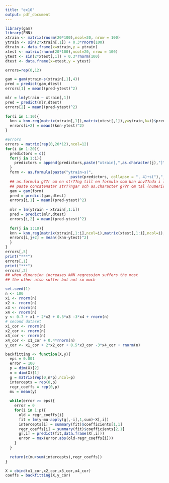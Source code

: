 ```yaml
---
title: "ex10"
output: pdf_document
---
```


```r

library(gam)
library(FNN)
xtrain <- matrix(rnorm(20*100),ncol=20, nrow = 100)
ytrain <- sin(2*xtrain[,1]) + 0.3*rnorm(100)
dtrain <- data.frame(x=xtrain,y = ytrain)
xtest <- matrix(rnorm(20*100),ncol=20, nrow = 100)
ytest <- sin(2*xtest[,1]) + 0.3*rnorm(100)
dtest <- data.frame(x=xtest,y = ytest)

errors=rep(0,12)

gam = gam(ytrain~s(xtrain[,1],4))
pred = predict(gam,dtest)
errors[1] = mean((pred-ytest)^2)

mlr = lm(ytrain ~ xtrain[,1])
pred = predict(mlr,dtest)
errors[2] = mean((pred-ytest)^2)
                              
for(i in 1:10){
  knn = knn.reg(matrix(xtrain[,1]),matrix(xtest[,1]),y=ytrain,k=i)$pred
  errors[i+2] = mean((knn-ytest)^2)
}

#errors
errors = matrix(rep(0,20*12),ncol=12)
for(i in 1:20){
  predictors = c()
  for(j in 1:i){
    predictors = append(predictors,paste("xtrain[,",as.character(j),"]",sep=""))
  }
  form <- as.formula(paste("ytrain~s(", 
                             paste(predictors, collapse = ", 4)+s("),",4)", sep = ""))
  ## as.formula g??r om en str??ng till en formula som kan anv??nda i lm
  ## paste concatenatar str??ngar och as.character g??r om tal (numeric) till str??ng
  gam = gam(form)
  pred = predict(gam,dtest)
  errors[i,1] = mean((pred-ytest)^2)
  
  mlr = lm(ytrain ~ xtrain[,1:i])
  pred = predict(mlr,dtest)
  errors[i,2] = mean((pred-ytest)^2)
  
  for(j in 1:10){
  knn = knn.reg(matrix(xtrain[,1:i],ncol=i),matrix(xtest[,1:i],ncol=i),y=ytrain,k=j)$pred
  errors[i,j+2] = mean((knn-ytest)^2)
  }
}
errors[,5]
print("***")
errors[,1]
print("***")
errors[,2]
## when dimension increases kNN regression suffers the most
## the other also suffer but not so much


```

```r
set.seed(1)
n <- 100
x1 <- rnorm(n)
x2 <- rnorm(n)
x3 <- rnorm(n)
x4 <- rnorm(n)
y <- 0.7 + x1 + 2*x2 + 0.5*x3 -3*x4 + rnorm(n)
# second dataset
x1_cor <- rnorm(n)
x2_cor <- rnorm(n)
x3_cor <- rnorm(n)
x4_cor <- x1_cor + 0.4*rnorm(n)
y_cor <- x1_cor + 2*x2_cor + 0.5*x3_cor -3*x4_cor + rnorm(n)

backfitting <- function(X,y){
  eps = 0.001
  error = 100
  p = dim(X)[2]
  n = dim(X)[1]
  g = matrix(rep(0,n*p),ncol=p)
  intercepts = rep(0,p)
  regr_coeffs = rep(0,p)
  mu = mean(y)
  
  while(error >= eps){
    error = 0
    for(i in 1:p){
      old = regr_coeffs[i]
      fit = lm(y-mu-apply(g[,-i],1,sum)~X[,i])
      intercepts[i] = summary(fit)$coefficients[1,1]
      regr_coeffs[i] = summary(fit)$coefficients[2,1]
      g[,i] = predict(fit,data.frame(X[,i]))
      error = max(error,abs(old-regr_coeffs[i]))
    }
  }
  
  return(c(mu+sum(intercepts),regr_coeffs))
}

X = cbind(x1_cor,x2_cor,x3_cor,x4_cor)
coeffs = backfitting(X,y_cor)
```

